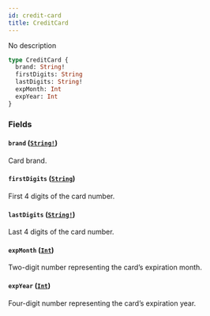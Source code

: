 ```yaml
---
id: credit-card
title: CreditCard
---
```


No description

```graphql
type CreditCard {
  brand: String!
  firstDigits: String
  lastDigits: String!
  expMonth: Int
  expYear: Int
}
```

### Fields

#### `brand` ([`String!`](/api-reference/scalars/string.mdx))

Card brand.

#### `firstDigits` ([`String`](/api-reference/scalars/string.mdx))

First 4 digits of the card number.

#### `lastDigits` ([`String!`](/api-reference/scalars/string.mdx))

Last 4 digits of the card number.

#### `expMonth` ([`Int`](/api-reference/scalars/int.mdx))

Two-digit number representing the card’s expiration month.

#### `expYear` ([`Int`](/api-reference/scalars/int.mdx))

Four-digit number representing the card’s expiration year.
